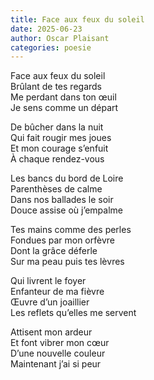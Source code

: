 ```yaml
---
title: Face aux feux du soleil
date: 2025-06-23
author: Oscar Plaisant
categories: poesie
---
```


Face aux feux du soleil<br/>
Brûlant de tes regards<br/>
Me perdant dans ton œuil<br/>
Je sens comme un départ

De bûcher dans la nuit<br/>
Qui fait rougir mes joues<br/>
Et mon courage s'enfuit<br/>
À chaque rendez-vous

Les bancs du bord de Loire<br/>
Parenthèses de calme<br/>
Dans nos ballades le soir<br/>
Douce assise où j'empalme

Tes mains comme des perles<br/>
Fondues par mon orfèvre<br/>
Dont la grâce déferle<br/>
Sur ma peau puis tes lèvres

Qui livrent le foyer<br/>
Enfanteur de ma fièvre<br/>
Œuvre d'un joaillier<br/>
Les reflets qu'elles me servent

Attisent mon ardeur<br/>
Et font vibrer mon cœur<br/>
D'une nouvelle couleur<br/>
Maintenant j'ai si peur<br/>



